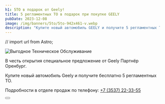 ```yaml
---
h1: 5TO в подарок от Geely!
title: 5 регламентных ТО в подарок при покупке GEELY
pubDate: 2023-12-08
image: /img/banners/5to/5to-942x461-v.webp
description: "Купите новый автомобиль GEELY и получите 5 регламентных ТО в подарок, только до конца Января"
---
```

// import url from Astro;

<picture>
    <source media="(min-width: 1200px)" srcset="/img/banners/5to/5to-1280x424.webp" />
    <source media="(min-width: 942px)" srcset="/img/banners/5to/5to-942x461.webp" />
    <source media="(min-width: 576px)" srcset="/img/banners/5to/5to-789x575.webp" />
    <source media="(min-width: 320px)" srcset="/img/banners/5to/5to-720x1280.webp" />
<img src="/img/banners/5to/5to-942x461.webp" alt="Выгодное Техническое Обслуживание" />
</picture>
<br/>

В честь открытия специальное предложение от Geely Партнёр Оренбург.

Купите новый автомобиль Geely и получите бесплатно 5 регламентных ТО.

Подробности в отделе продаж по телефону: <a href="tel:+73537223355">+7 (3537) 22-33-55</a>

<div class="flex justify-center mt-10 mb-5">
    <Button 
        classes="popup-link block !px-4 xl:!px-8 !py-2 xl:!py-3 !text-white !no-underline" 
        url="#common-modal" 
        title="Подробнее"
        dataTitle="Заказать обратный звонок"
        dataFormName={`Подробнее. 5 ТО в подарок`}
    />
</div>
